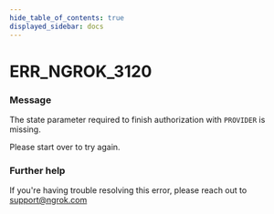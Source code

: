 ```yaml
---
hide_table_of_contents: true
displayed_sidebar: docs
---
```



# ERR_NGROK_3120

### Message
The state parameter required to finish authorization with `PROVIDER` is missing.

Please start over to try again.

<ErrorDetails error='err_ngrok_3120' />


### Further help
If you're having trouble resolving this error, please reach out to [support@ngrok.com](mailto:support@ngrok.com?subject=Help%20with%20ERR_NGROK_3120)

